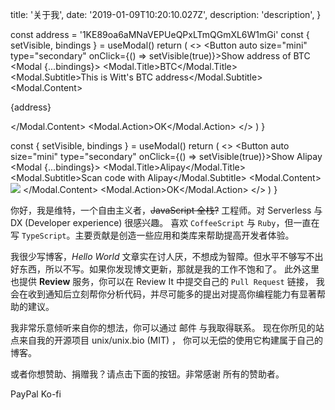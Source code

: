 
  title: '关于我',
  date: '2019-01-09T10:20:10.027Z',
  description: 'description',
}

  const address = '1KE89oa6aMNaVEPUeQPxLTmQGmXL6W1mGi'
  const { setVisible, bindings } = useModal()
  return (
   <>
     <Button auto size="mini" type="secondary" onClick={() => setVisible(true)}>Show address of BTC</Button>
     <Modal {...bindings}>
       <Modal.Title>BTC</Modal.Title>
       <Modal.Subtitle>This is Witt's BTC address</Modal.Subtitle>
       <Modal.Content>
         <p>{address}</p>
       </Modal.Content>
       <Modal.Action>OK</Modal.Action>
     </Modal>
   </>
  )
}

  const { setVisible, bindings } = useModal()
  return (
    <>
      <Button auto size="mini" type="secondary" onClick={() => setVisible(true)}>Show Alipay</Button>
      <Modal {...bindings}>
        <Modal.Title>Alipay</Modal.Title>
        <Modal.Subtitle>Scan code with Alipay</Modal.Subtitle>
        <Modal.Content>
          <Image width={150} height={150} src="/assets/alipay.png" />
        </Modal.Content>
        <Modal.Action>OK</Modal.Action>
      </Modal>
    </>
  )
}

你好，我是维特，一个自由主义者，<del>JavaScript 全栈?</del> 工程师。对 Serverless 与 DX (Developer experience) 很感兴趣。
喜欢 `CoffeeScript` 与 `Ruby`，但一直在写 `TypeScript`。主要贡献是创造一些应用和类库来帮助提高开发者体验。

我很少写博客，*Hello World* 文章实在讨人厌，不想成为智障。但水平不够写不出好东西，所以不写。如果你发现博文更新，那就是我的工作不饱和了。
此外这里也提供 **Review** 服务，你可以在 <Link color rel="nofollow" target="_blank" href="https://review.unix.bio">Review It</Link> 中提交自己的 `Pull Request` 链接，
我会在收到通知后立刻帮你分析代码，并尽可能多的提出对提高你编程能力有显著帮助的建议。

我非常乐意倾听来自你的想法，你可以通过 <Link rel="nofollow" color target="_blank" href="mailto:unix.bio@gmail.com">邮件</Link> 与我取得联系。
现在你所见的站点来自我的开源项目 <Link rel="nofollow" href="https://github.com/unix/unix.bio">unix/unix.bio (MIT)</Link> ，
你可以无偿的使用它构建属于自己的博客。

或者你想赞助、捐赠我？请点击下面的按钮。非常感谢 <NextLink href="/others/sponsors"><Link pure color>所有的赞助者</Link></NextLink>。

<Row>
  <Spacer x={1} />
  <Dot type="warning" >
  <Link target="_blank" href="https://www.paypal.me/unixbio" rel="nofollow">PayPal</Link>
  </Dot>
  <Spacer y={2} />
</Row>

<Row>
  <Spacer x={1} />
  <Dot type="success" >
  <Link target="_blank" href="https://ko-fi.com/unixbio" rel="nofollow">Ko-fi</Link>
  </Dot>
  <Spacer y={2} />
</Row>

<Row>
  <Spacer x={1} />
  <Dot type="success"><Btc /></Dot>
  <Spacer y={2} />
</Row>

<Row>
  <Spacer x={1} />
  <Dot type="success"><Alipay /></Dot>
  <Spacer y={2} />
</Row>

